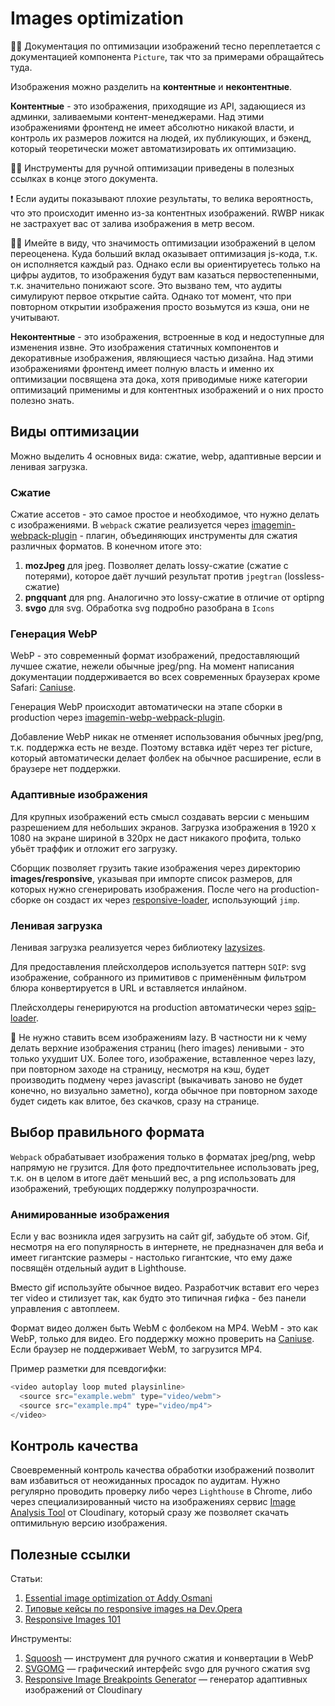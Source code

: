 
<Meta title="Styleguide / Images optimization" />

# Images optimization

☝🏿 Документация по оптимизации изображений тесно переплетается с документацией компонента `Picture`, так что за примерами обращайтесь туда.

Изображения можно разделить на **контентные** и **неконтентные**.

**Контентные** - это изображения, приходящие из API, задающиеся из админки, заливаемыми контент-менеджерами. Над этими изображениями фронтенд не имеет абсолютно никакой власти, и контроль их размеров ложится на людей, их публикующих, и бэкенд, который теоретически может автоматизировать их оптимизацию.

☝🏿 Инструменты для ручной оптимизации приведены в полезных ссылках в конце этого документа.

❗️ Если аудиты показывают плохие результаты, то велика вероятность, что это происходит именно из-за контентных изображений. RWBP никак не застрахует вас от залива изображения в метр весом.

☝🏿 Имейте в виду, что значимость оптимизации изображений в целом переоценена. Куда больший вклад оказывает оптимизация js-кода, т.к. он исполняется каждый раз. Однако если вы ориентируетесь только на цифры аудитов, то изображения будут вам казаться первостепенными, т.к. значительно понижают score. Это вызвано тем, что аудиты симулируют первое открытие сайта. Однако тот момент, что при повторном открытии изображения просто возьмутся из кэша, они не учитывают.

**Неконтентные** - это изображения, встроенные в код и недоступные для изменения извне. Это изображения статичных компонентов и декоративные изображения, являющиеся частью дизайна. Над этими изображениями фронтенд имеет полную власть и именно их оптимизации посвящена эта дока, хотя приводимые ниже категории оптимизаций применимы и для контентных изображений и о них просто полезно знать.

## Виды оптимизации

Можно выделить 4 основных вида: сжатие, webp, адаптивные версии и ленивая загрузка.

### Сжатие

Сжатие ассетов - это самое простое и необходимое, что нужно делать с изображениями. В `webpack` сжатие реализуется через [imagemin-webpack-plugin](https://github.com/Klathmon/imagemin-webpack-plugin) - плагин, объединяющих инструменты для сжатия различных форматов. В конечном итоге это:

1. **mozJpeg** для jpeg. Позволяет делать lossy-сжатие (сжатие с потерями), которое даёт лучший результат против `jpegtran` (lossless-сжатие)
1. **pngquant** для png. Аналогично это lossy-сжатие в отличие от optipng
1. **svgo** для svg. Обработка svg подробно разобрана в `Icons`

### Генерация WebP

WebP - это современный формат изображений, предоставляющий лучшее сжатие, нежели обычные jpeg/png. На момент написания документации поддерживается во всех современных браузерах кроме Safari: [Caniuse](https://caniuse.com/#feat=webp).

Генерация WebP происходит автоматически на этапе сборки в production через [imagemin-webp-webpack-plugin](https://github.com/iampava/imagemin-webp-webpack-plugin).

Добавление WebP никак не отменяет использования обычных jpeg/png, т.к. поддержка есть не везде. Поэтому вставка идёт через тег picture, который автоматически делает фолбек на обычное расширение, если в браузере нет поддержки.

### Адаптивные изображения

Для крупных изображений есть смысл создавать версии с меньшим разрешением для небольших экранов. Загрузка изображения в 1920 x 1080 на экране шириной в 320px не даст никакого профита, только убьёт траффик и отложит его загрузку.

Сборщик позволяет грузить такие изображения через директорию **images/responsive**, указывая при импорте список размеров, для которых нужно сгенерировать изображения. После чего на production-сборке он создаст их через [responsive-loader](https://github.com/herrstucki/responsive-loader), использующий `jimp`.

### Ленивая загрузка

Ленивая загрузка реализуется через библиотеку [lazysizes](https://github.com/aFarkas/lazysizes).

Для предоставления плейсхолдеров используется паттерн `SQIP`: svg изображение, собранного из примитивов с применённым фильтром блюра конвертируется в URL и вставляется инлайном.

Плейсхолдеры генерируются на production автоматически через [sqip-loader](https://github.com/EmilTholin/sqip-loader).

🥇 Не нужно ставить всем изображениям lazy. В частности ни к чему делать верхние изображения страниц (hero images) ленивыми - это только ухудшит UX. Более того, изображение, вставленное через lazy, при повторном заходе на страницу, несмотря на кэш, будет производить подмену через javascript (выкачивать заново не будет конечно, но визуально заметно), когда обычное при повторном заходе будет сидеть как влитое, без скачков, сразу на странице.

## Выбор правильного формата

`Webpack` обрабатывает изображения только в форматах jpeg/png, webp напрямую не грузится. Для фото предпочтительнее использовать jpeg, т.к. он в целом в итоге даёт меньший вес, а png использовать для изображений, требующих поддержку полупрозрачности.

### Анимированные изображения

Если у вас возникла идея загрузить на сайт gif, забудьте об этом. Gif, несмотря на его популярность в интернете, не предназначен для веба и имеет гигантские размеры - настолько гигантские, что ему даже посвящён отдельный аудит в Lighthouse.

Вместо gif используйте обычное видео. Разработчик вставит его через тег video и стилизует так, как будто это типичная гифка - без панели управления с автоплеем.

Формат видео должен быть WebM с фолбеком на MP4. WebM - это как WebP, только для видео. Его поддержку можно проверить на [Caniuse](https://caniuse.com/#feat=webm). Если браузер не поддерживает WebM, то загрузится MP4.

Пример разметки для псевдогифки:

```js
<video autoplay loop muted playsinline>
  <source src="example.webm" type="video/webm">
  <source src="example.mp4" type="video/mp4">
</video>
```

## Контроль качества

Своевременный контроль качества обработки изображений позволит вам избавиться от неожиданных просадок по аудитам. Нужно регулярно проводить проверку либо через `Lighthouse` в Chrome, либо через специализированный чисто на изображениях сервис [Image Analysis Tool](https://webspeedtest.cloudinary.com) от Cloudinary, который сразу же позволяет скачать оптимильную версию изображения.

## Полезные ссылки

Статьи:

1. [Essential image optimization от Addy Osmani](https://images.guide)
1. [Типовые кейсы по responsive images на Dev.Opera](https://dev.opera.com/articles/responsive-images/)
1. [Responsive Images 101](https://cloudfour.com/thinks/responsive-images-101-definitions/)

Инструменты:

1. [Squoosh](https://squoosh.app/) — инструмент для ручного сжатия и конвертации в WebP
1. [SVGOMG](https://jakearchibald.github.io/svgomg/) — графический интерфейс svgo для ручного сжатия svg
1. [Responsive Image Breakpoints Generator](https://www.responsivebreakpoints.com/) — генератор адаптивных изображений от Cloudinary
